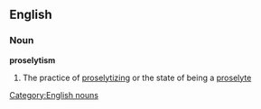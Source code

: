 ==English==
===Noun===
'''proselytism'''
#The practice of [[proselytizing]] or the state of being a [[proselyte]]
{{seeCites}}

[[Category:English nouns]]